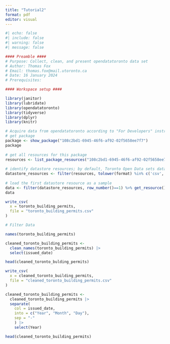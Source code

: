 ```yaml
---
title: "Tutorial2"
format: pdf
editor: visual
---
```


```r
#| echo: false
#| include: false
#| warning: false
#| message: false

#### Preamble ####
# Purpose: Collect, clean, and present opendatatoronto data set
# Author: Thomas Fox
# Email: thomas.fox@mail.utoronto.ca
# Date: 16 January 2024
# Prerequisites: 

#### Workspace setup ####

library(janitor)
library(lubridate)
library(opendatatoronto)
library(tidyverse)
library(dplyr)
library(knitr)

```



```r
# Acquire data from opendatatoronto according to "For Developers" instructions
# get package
package <- show_package("108c2bd1-6945-46f6-af92-02f5658ee7f7")
package
 
# get all resources for this package
resources <- list_package_resources("108c2bd1-6945-46f6-af92-02f5658ee7f7")
 
# identify datastore resources; by default, Toronto Open Data sets datastore resource format to CSV for non-geospatial and GeoJSON for geospatial resources
datastore_resources <- filter(resources, tolower(format) %in% c('csv', 'geojson'))
 
# load the first datastore resource as a sample
data <- filter(datastore_resources, row_number()==1) %>% get_resource()
data

write_csv(
  x = toronto_building_permits,
  file = "toronto_building_permits.csv"
)
```

```r
# Filter Data

names(toronto_building_permits)

cleaned_toronto_building_permits <-
  clean_names(toronto_building_permits) |>
  select(issued_date)

head(cleaned_toronto_bulding_permits)

write_csv(
  x = cleaned_toronto_building_permits,
  file = "cleaned_toronto_building_permits.csv"
)
```

```r
cleaned_toronto_building_permits <-
  cleaned_toronto_building_permits |>
  separate(
    col = issued_date,
    into = c("Year", "Month", "Day"),
    sep = "-"
    ) |>
    select(Year)

head(cleaned_toronto_building_permits)
```



